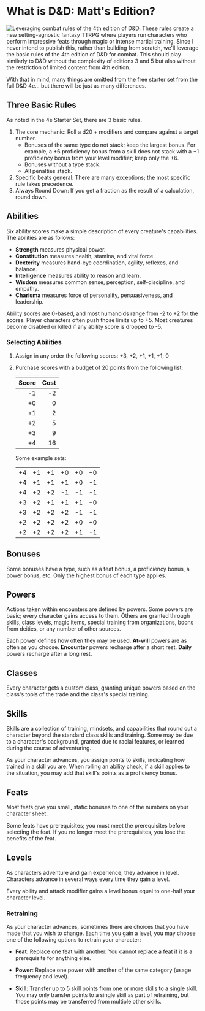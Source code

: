 
# What is D&D: Matt's Edition?

![Leveraging combat rules of the 4th edition of
D&D.](qr:https://www.drivethrurpg.com/product/110213/DD-RPG-Starter-Set-Quickstart-4e)
These rules create a new setting-agnostic fantasy TTRPG where players run
characters who perform impressive feats through magic or intense martial
training. Since I never intend to publish this, rather than building from
scratch, we'll leverage the basic rules of the 4th edition of D&D for combat.
This should play similarly to D&D without the complexity of editions 3 and 5 but
also without the restriction of limited content from 4th edition.

With that in mind, many things are omitted from the free starter set from the
full D&D 4e... but there will be just as many differences.

## Three Basic Rules

As noted in the 4e Starter Set, there are 3 basic rules.

1. The core mechanic: Roll a d20 + modifiers and compare against a target number.
    - Bonuses of the same type do not stack; keep the largest bonus. For
    example, a +6 proficiency bonus from a skill does not stack with a +1
    proficiency bonus from your level modifier; keep only the +6.
    - Bonuses without a type stack.
    - All penalties stack.
2. Specific beats general: There are many exceptions; the most specific rule takes precedence.
3. Always Round Down: If you get a fraction as the result of a calculation, round down.

## Abilities

Six ability scores make a simple description of every creature's capabilities.
The abilities are as follows:

* **Strength** measures physical power.
* **Constitution** measures health, stamina, and vital force.
* **Dexterity** measures hand-eye coordination, agility, reflexes, and balance.
* **Intelligence** measures ability to reason and learn.
* **Wisdom** measures common sense, perception, self-discipline, and empathy.
* **Charisma** measures force of personality, persuasiveness, and leadership.

Ability scores are 0-based, and most humanoids range from -2 to +2 for the
scores. Player characters often push those limits up to +5. Most creatures
become disabled or killed if any ability score is dropped to -5.

### Selecting Abilities

1. Assign in any order the following scores: +3, +2, +1, +1, +1, 0
2. Purchase scores with a budget of 20 points from the following list:

    | Score | Cost |
    | ----: | ---: |
    | -1    | -2   |
    | +0    | 0    |
    | +1    | 2    |
    | +2    | 5    |
    | +3    | 9    |
    | +4    | 16   |

    Some example sets:

    | | | | | | |
    | :-: | :-: | :-: | :-: | :-: | :-: |
    | +4 | +1 | +1 | +0 | +0 | +0 |
    | +4 | +1 | +1 | +1 | +0 | -1 |
    | +4 | +2 | +2 | -1 | -1 | -1 |
    | +3 | +2 | +1 | +1 | +1 | +0 |
    | +3 | +2 | +2 | +2 | -1 | -1 |
    | +2 | +2 | +2 | +2 | +0 | +0 |
    | +2 | +2 | +2 | +2 | +1 | -1 |

## Bonuses

Some bonuses have a type, such as a feat bonus, a proficiency bonus, a power
bonus, etc. Only the highest bonus of each type applies.

## Powers

Actions taken within encounters are defined by powers. Some powers are basic;
every character gains access to them. Others are granted through skills, class
levels, magic items, special training from organizations, boons from deities, or
any number of other sources.

Each power defines how often they may be used. **At-will** powers are as often
as you choose. **Encounter** powers recharge after a short rest. **Daily**
powers recharge after a long rest.

## Classes

Every character gets a custom class, granting unique powers based on the class's tools
of the trade and the class's special training.

## Skills

Skills are a collection of training, mindsets, and capabilities that round out a
character beyond the standard class skills and training. Some may be due to a
character's background, granted due to racial features, or learned during the
course of adventuring.

As your character advances, you assign points to skills, indicating how trained
in a skill you are. When rolling an ability check, if a skill applies to the
situation, you may add that skill's points as a proficiency bonus.

## Feats

Most feats give you small, static bonuses to one of the numbers on your
character sheet.

Some feats have prerequisites; you must meet the prerequisites before selecting
the feat. If you no longer meet the prerequisites, you lose the benefits of the
feat.

## Levels

As characters adventure and gain experience, they advance in level. Characters
advance in several ways every time they gain a level.

Every ability and attack modifier gains a level bonus equal to one-half your
character level.

<LevelTable className="full-page" />

### Retraining

As your character advances, sometimes there are choices that you have made that
you wish to change. Each time you gain a level, you may choose one of the
following options to retrain your character:

* **Feat**: Replace one feat with another. You cannot replace a feat if it is a
prerequisite for anything else.

* **Power**: Replace one power with another of the same category (usage
frequency and level).

* **Skill**: Transfer up to 5 skill points from one or more skills to a single
skill. You may only transfer points to a single skill as part of retraining, but
those points may be transferred from multiple other skills.